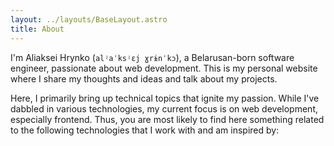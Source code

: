 ```yaml
---
layout: ../layouts/BaseLayout.astro
title: About
---
```



I'm Aliaksei Hrynko (`alʲaˈksʲɛj ɣrɨnˈkɔ`), a Belarusan-born software engineer, passionate about web development. This is my personal website where I share my thoughts and ideas and talk about my projects.

Here, I primarily bring up technical topics that ignite my passion. While I've dabbled in various technologies, my current focus is on web development, especially frontend. Thus, you are most likely to find here something related to the following technologies that I work with and am inspired by:

<p>
  <TechStackIcons />
</p>
